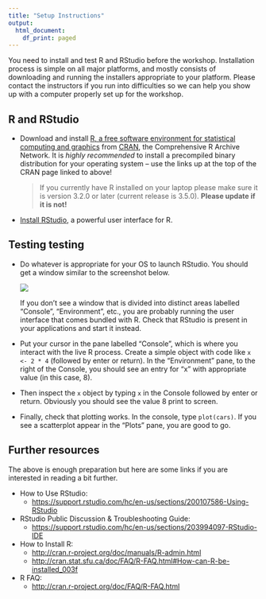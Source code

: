 ```yaml
---
title: "Setup Instructions"
output:
  html_document:
    df_print: paged
---
```


You need to install and test R and RStudio before the workshop.
Installation process is simple on all major platforms, and mostly
consists of downloading and running the installers appropriate to your
platform. Please contact the instructors if you run into difficulties
so we can help you show up with a computer properly set up for the
workshop.


## R and RStudio

* Download and install [R, a free software environment for statistical
  computing and graphics](http://www.r-project.org) from
  [CRAN](http://cran.rstudio.com), the Comprehensive R Archive
  Network. It is _highly recommended_ to install a precompiled binary
  distribution for your operating system -- use the links up at the
  top of the CRAN page linked to above!
  
  > If you currently have R installed on your laptop please make sure
  > it is version 3.2.0 or later (current release is 3.5.0). **Please
  > update if it is not!**
 
* [Install RStudio](https://www.rstudio.com/products/rstudio/download/), a powerful user interface for R.

## Testing testing

* Do whatever is appropriate for your OS to launch RStudio. You should
  get a window similar to the screenshot below.
  
  ![](images/rstudio.png)

  If you don't see a window that is divided into distinct areas
  labelled "Console", "Environment", etc., you are probably running
  the user interface that comes bundled with R. Check that RStudio is
  present in your applications and start it instead.
  
* Put your cursor in the pane labelled "Console", which is where you
  interact with the live R process. Create a simple object with code
  like `x <- 2 * 4` (followed by enter or return). In the
  "Environment" pane, to the right of the Console, you should see an
  entry for "x" with appropriate value (in this case, 8).
  
* Then inspect the `x` object by typing `x` in the Console followed by
  enter or return. Obviously you should see the value 8 print to
  screen.

* Finally, check that plotting works. In the console, type
  `plot(cars)`. If you see a scatterplot appear in the "Plots" pane,
  you are good to go.


## Further resources

The above is enough preparation but here are some links if you are interested in reading a bit further.

* How to Use RStudio:
    - <https://support.rstudio.com/hc/en-us/sections/200107586-Using-RStudio>
* RStudio Public Discussion & Troubleshooting Guide:
    - <https://support.rstudio.com/hc/en-us/sections/203994097-RStudio-IDE>
* How to Install R:
    - <http://cran.r-project.org/doc/manuals/R-admin.html>
    - <http://cran.stat.sfu.ca/doc/FAQ/R-FAQ.html#How-can-R-be-installed_003f>
* R FAQ:
    - <http://cran.r-project.org/doc/FAQ/R-FAQ.html>